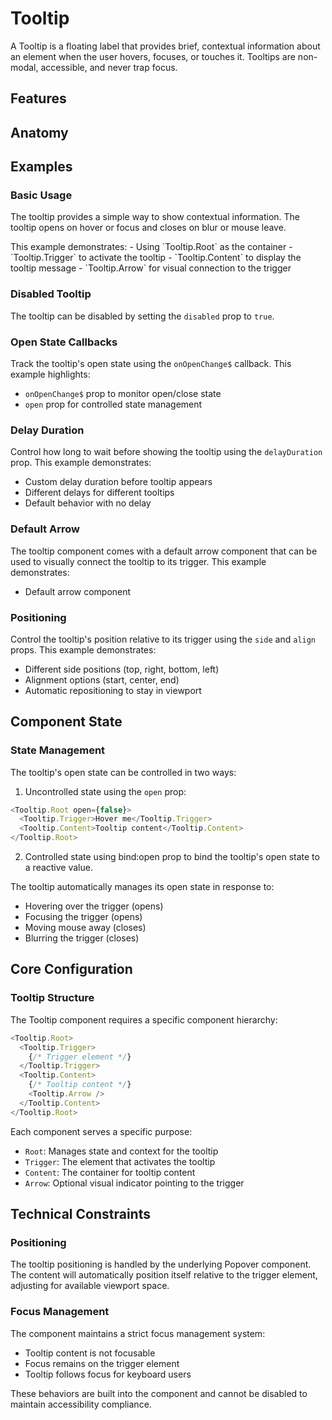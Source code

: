 
# Tooltip
A Tooltip is a floating label that provides brief, contextual information about an element when the user hovers, focuses, or touches it. Tooltips are non-modal, accessible, and never trap focus.

<Showcase name="hero" />

## Features
<Features api={api} />

## Anatomy
<AnatomyTable api={api} />

## Examples

### Basic Usage
The tooltip provides a simple way to show contextual information. The tooltip opens on hover or focus and closes on blur or mouse leave.

<Showcase name="hero" />
This example demonstrates:
- Using `Tooltip.Root` as the container
- `Tooltip.Trigger` to activate the tooltip
- `Tooltip.Content` to display the tooltip message
- `Tooltip.Arrow` for visual connection to the trigger

### Disabled Tooltip
The tooltip can be disabled by setting the `disabled` prop to `true`.
<Showcase name="disabled" />

### Open State Callbacks
Track the tooltip's open state using the `onOpenChange$` callback.
<Showcase name="callbacks" />
This example highlights:
- `onOpenChange$` prop to monitor open/close state
- `open` prop for controlled state management

### Delay Duration
Control how long to wait before showing the tooltip using the `delayDuration` prop.
<Showcase name="delay" />
This example demonstrates:
- Custom delay duration before tooltip appears
- Different delays for different tooltips
- Default behavior with no delay

### Default Arrow
The tooltip component comes with a default arrow component that can be used to visually connect the tooltip to its trigger.
<Showcase name="arrow" />
This example demonstrates:
- Default arrow component

### Positioning
Control the tooltip's position relative to its trigger using the `side` and `align` props.
<Showcase name="positioning" />
This example demonstrates:
- Different side positions (top, right, bottom, left)
- Alignment options (start, center, end)
- Automatic repositioning to stay in viewport

## Component State

### State Management
The tooltip's open state can be controlled in two ways:
1. Uncontrolled state using the `open` prop:
```typescript
<Tooltip.Root open={false}>
  <Tooltip.Trigger>Hover me</Tooltip.Trigger>
  <Tooltip.Content>Tooltip content</Tooltip.Content>
</Tooltip.Root>
```
2. Controlled state using bind:open prop to bind the tooltip's open state to a reactive value.

The tooltip automatically manages its open state in response to:
- Hovering over the trigger (opens)
- Focusing the trigger (opens)
- Moving mouse away (closes)
- Blurring the trigger (closes)

## Core Configuration
### Tooltip Structure
The Tooltip component requires a specific component hierarchy:
```typescript
<Tooltip.Root>
  <Tooltip.Trigger>
    {/* Trigger element */}
  </Tooltip.Trigger>
  <Tooltip.Content>
    {/* Tooltip content */}
    <Tooltip.Arrow />
  </Tooltip.Content>
</Tooltip.Root>
```

Each component serves a specific purpose:
- `Root`: Manages state and context for the tooltip
- `Trigger`: The element that activates the tooltip
- `Content`: The container for tooltip content
- `Arrow`: Optional visual indicator pointing to the trigger

## Technical Constraints

### Positioning
The tooltip positioning is handled by the underlying Popover component. The content will automatically position
itself relative to the trigger element, adjusting for available viewport space.

### Focus Management
The component maintains a strict focus management system:
- Tooltip content is not focusable
- Focus remains on the trigger element
- Tooltip follows focus for keyboard users

These behaviors are built into the component and cannot be disabled to maintain accessibility compliance.

<APITable api={api} />